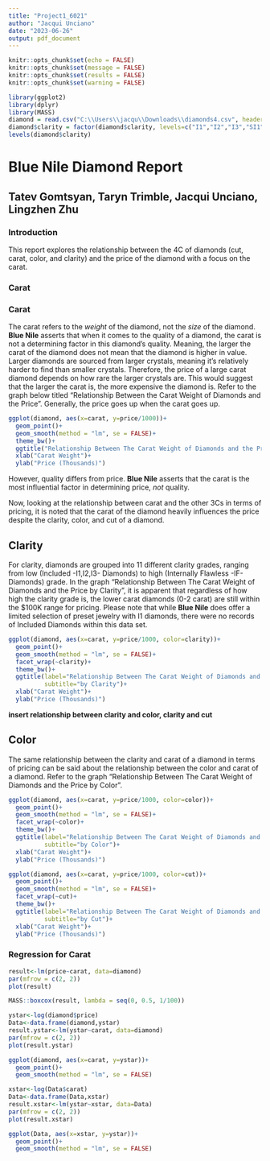 ---
title: "Project1_6021"
author: "Jacqui Unciano"
date: "2023-06-26"
output: pdf_document
---

```{r setup, include=FALSE}
knitr::opts_chunk$set(echo = FALSE)
knitr::opts_chunk$set(message = FALSE)
knitr::opts_chunk$set(results = FALSE)
knitr::opts_chunk$set(warning = FALSE)
```
```{r}
library(ggplot2)
library(dplyr)
library(MASS)
diamond = read.csv("C:\\Users\\jacqu\\Downloads\\diamonds4.csv", header=TRUE)
diamond$clarity = factor(diamond$clarity, levels=c("I1","I2","I3","SI1","SI2","VS1","VS2","VVS1","VVS2","IF","FL"))
levels(diamond$clarity)
```

# Blue Nile Diamond Report
## Tatev Gomtsyan, Taryn Trimble, Jacqui Unciano, Lingzhen Zhu

### Introduction
This report explores the relationship between the 4C of diamonds (cut, carat, color, 
and clarity) and the price of the diamond with a focus on the carat. 

### Carat 
### Carat 
The carat refers to the *weight* of the diamond, not the *size* of the diamond. 
**Blue Nile** asserts that when it comes to the quality of a diamond, the carat 
is not a determining factor in this diamond's quality. Meaning, the larger the carat 
of the diamond does not mean that the diamond is higher in value. Larger diamonds 
are sourced from larger crystals, meaning it's relatively harder to find than smaller 
crystals. Therefore, the price of a large carat diamond depends on how rare the larger 
crystals are. This would suggest that the larger the carat is, the more expensive the 
diamond is. Refer to the graph below titled "Relationship Between the Carat Weight of
Diamonds and the Price". Generally, the price goes up when the carat goes up.
```{r}
ggplot(diamond, aes(x=carat, y=price/1000))+
  geom_point()+
  geom_smooth(method = "lm", se = FALSE)+
  theme_bw()+
  ggtitle("Relationship Between The Carat Weight of Diamonds and the Price")+
  xlab("Carat Weight")+
  ylab("Price (Thousands)")
```
However, quality differs from price. **Blue Nile** asserts that the carat is the most 
influential factor in determining price, *not* quality. 

Now, looking at the relationship between carat and the other 3Cs in terms of pricing, it 
is noted that the carat of the diamond heavily influences the price despite the clarity, 
color, and cut of a diamond. 

## Clarity
For clarity, diamonds are grouped into 11 different clarity grades, ranging from low 
(Included -I1,I2,I3- Diamonds) to high (Internally Flawless -IF- Diamonds) grade. In the 
graph "Relationship Between The Carat Weight of Diamonds and the Price by Clarity", it 
is apparent that regardless of how high the clarity grade is, the lower carat diamonds
(0-2 carat) are still within the $100K range for pricing. Please note that while
**Blue Nile** does offer a limited selection of preset jewelry with I1 diamonds, there
were no records of Included Diamonds within this data set.

```{r}
ggplot(diamond, aes(x=carat, y=price/1000, color=clarity))+
  geom_point()+
  geom_smooth(method = "lm", se = FALSE)+
  facet_wrap(~clarity)+
  theme_bw()+
  ggtitle(label="Relationship Between The Carat Weight of Diamonds and the Price",
          subtitle="by Clarity")+
  xlab("Carat Weight")+
  ylab("Price (Thousands)")
```
**insert relationship between clarity and color, clarity and cut**

## Color
The same relationship between the clarity and carat of a diamond in terms of pricing
can be said about the relationship between the color and carat of a diamond. Refer to the
graph "Relationship Between The Carat Weight of Diamonds and the Price by Color". 

```{r}
ggplot(diamond, aes(x=carat, y=price/1000, color=color))+
  geom_point()+
  geom_smooth(method = "lm", se = FALSE)+
  facet_wrap(~color)+
  theme_bw()+
  ggtitle(label="Relationship Between The Carat Weight of Diamonds and the Price",
          subtitle="by Color")+
  xlab("Carat Weight")+
  ylab("Price (Thousands)")
```
```{r}
ggplot(diamond, aes(x=carat, y=price/1000, color=cut))+
  geom_point()+
  geom_smooth(method = "lm", se = FALSE)+
  facet_wrap(~cut)+
  theme_bw()+
  ggtitle(label="Relationship Between The Carat Weight of Diamonds and the Price",
          subtitle="by Cut")+
  xlab("Carat Weight")+
  ylab("Price (Thousands)")
```



### Regression for Carat
```{r}
result<-lm(price~carat, data=diamond)
par(mfrow = c(2, 2))
plot(result)
```
```{r}
MASS::boxcox(result, lambda = seq(0, 0.5, 1/100))
```
```{r}
ystar<-log(diamond$price)
Data<-data.frame(diamond,ystar)
result.ystar<-lm(ystar~carat, data=diamond)
par(mfrow = c(2, 2))
plot(result.ystar)
```
```{r}
ggplot(diamond, aes(x=carat, y=ystar))+
  geom_point()+
  geom_smooth(method = "lm", se = FALSE)
```
```{r}
xstar<-log(Data$carat)
Data<-data.frame(Data,xstar)
result.xstar<-lm(ystar~xstar, data=Data)
par(mfrow = c(2, 2))
plot(result.xstar)
```
```{r}
ggplot(Data, aes(x=xstar, y=ystar))+
  geom_point()+
  geom_smooth(method = "lm", se = FALSE)
```